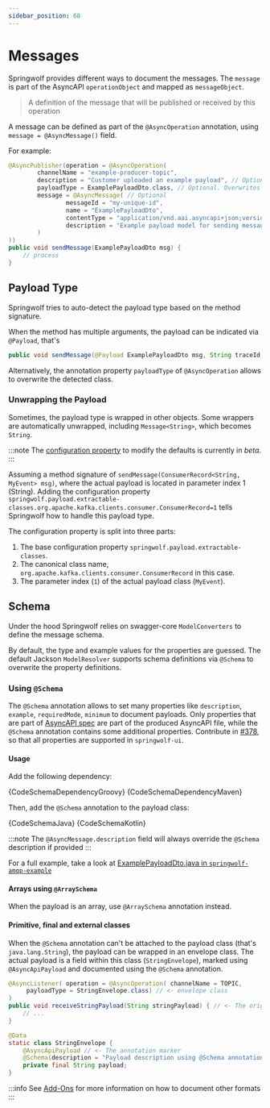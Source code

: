 ```yaml
---
sidebar_position: 68
---
```



# Messages

Springwolf provides different ways to document the messages. The `message` is part of the AsyncAPI `operationObject` and mapped as `messageObject`.

> A definition of the message that will be published or received by this operation

A message can be defined as part of the `@AsyncOperation` annotation, using `message = @AsyncMessage()` field.

For example:

```java
@AsyncPublisher(operation = @AsyncOperation(
        channelName = "example-producer-topic",
        description = "Customer uploaded an example payload", // Optional
        payloadType = ExamplePayloadDto.class, // Optional. Overwrites the detected payload
        message = @AsyncMessage( // Optional
                messageId = "my-unique-id",
                name = "ExamplePayloadDto",
                contentType = "application/vnd.aai.asyncapi+json;version=3.0.0",
                description = "Example payload model for sending messages"
        )
))
public void sendMessage(ExamplePayloadDto msg) {
    // process
}
```

## Payload Type

Springwolf tries to auto-detect the payload type based on the method signature.

When the method has multiple arguments, the payload can be indicated via `@Payload`, that's

```java
public void sendMessage(@Payload ExamplePayloadDto msg, String traceId, Object loggingContext) {}
```

Alternatively, the annotation property `payloadType` of `@AsyncOperation` allows to overwrite the detected class.

### Unwrapping the Payload

Sometimes, the payload type is wrapped in other objects.
Some wrappers are automatically unwrapped, including `Message<String>`, which becomes `String`.

:::note
The [configuration property](configuration.mdx) to modify the defaults is currently in _beta_.
:::

Assuming a method signature of `sendMessage(ConsumerRecord<String, MyEvent> msg)`, where the actual payload is located in parameter index 1 (String).
Adding the configuration property `springwolf.payload.extractable-classes.org.apache.kafka.clients.consumer.ConsumerRecord=1` tells Springwolf how to handle this payload type.

The configuration property is split into three parts:

1. The base configuration property `springwolf.payload.extractable-classes`.
2. The canonical class name, `org.apache.kafka.clients.consumer.ConsumerRecord` in this case.
3. The parameter index (`1`) of the actual payload class (`MyEvent`).

## Schema

Under the hood Springwolf relies on swagger-core `ModelConverters` to define the message schema.

By default, the type and example values for the properties are guessed.
The default Jackson `ModelResolver` supports schema definitions via `@Schema` to overwrite the property definitions.

### Using `@Schema`

The `@Schema` annotation allows to set many properties like `description`, `example`, `requiredMode`, `minimum` to document payloads.
Only properties that are part of [AsyncAPI spec](https://www.asyncapi.com/docs/reference/specification/v3.0.0#schemaObject) are part of the produced AsyncAPI file,
while the `@Schema` annotation contains some additional properties.
Contribute in [#378](https://github.com/springwolf/springwolf-core/issues/378), so that all properties are supported in `springwolf-ui`.

#### Usage

Add the following dependency:

<Tabs>
  <TabItem value="Groovy" label="Groovy" default>
    <CodeBlock language="groovy">{CodeSchemaDependencyGroovy}</CodeBlock>
  </TabItem>
  <TabItem value="Maven" label="Maven">
    <CodeBlock language="xml">{CodeSchemaDependencyMaven}</CodeBlock>
  </TabItem>
</Tabs>

Then, add the `@Schema` annotation to the payload class:

<Tabs>
  <TabItem value="Java" label="Java" default>
    <CodeBlock language="java">{CodeSchemaJava}</CodeBlock>
  </TabItem>
  <TabItem value="Kotlin" label="Kotlin">
    <CodeBlock language="kotlin">{CodeSchemaKotlin}</CodeBlock>
  </TabItem>
</Tabs>

:::note
The `@AsyncMessage.description` field will always override the `@Schema` description if provided
:::

For a full example, take a look at [ExamplePayloadDto.java in `springwolf-amqp-example`](https://github.com/springwolf/springwolf-core/blob/master/springwolf-examples/springwolf-amqp-example/src/main/java/io/github/springwolf/examples/amqp/dtos/ExamplePayloadDto.java)

#### Arrays using `@ArraySchema`

When the payload is an array, use `@ArraySchema` annotation instead.

#### Primitive, final and external classes

When the `@Schema` annotation can't be attached to the payload class (that's `java.lang.String`), the payload can be wrapped in an envelope class. The actual payload is a field within this class (`StringEnvelope`), marked using `@AsyncApiPayload` and documented using the `@Schema` annotation.

```java
@AsyncListener( operation = @AsyncOperation( channelName = TOPIC,
     payloadType = StringEnvelope.class) // <- envelope class
)
public void receiveStringPayload(String stringPayload) { // <- The original class is used here
    // ...
}

@Data
static class StringEnvelope {
    @AsyncApiPayload // <- The annotation marker
    @Schema(description = "Payload description using @Schema annotation and @AsyncApiPayload within envelope class")
    private final String payload;
}
```

:::info
See [Add-Ons](../introduction/add-ons) for more information on how to document other formats
:::
